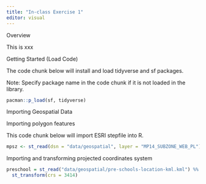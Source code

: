 ```yaml
---
title: "In-class Exercise 1"
editor: visual
---
```


Overview

This is xxx

Getting Started (Load Code)

The code chunk below will install and load tidyverse and sf packages.

Note: Specify package name in the code chunk if it is not loaded in the library.

```r
pacman::p_load(sf, tidyverse)
```

Importing Geospatial Data

Importing polygon features

This code chunk below will import ESRI stepfile into R.

```r
mpsz <- st_read(dsn = "data/geospatial", layer = "MP14_SUBZONE_WEB_PL")
```

Importing and transforming projected coordinates system

```r
preschool = st_read("data/geospatial/pre-schools-location-kml.kml") %%
  st_transform(crs = 3414)
```
